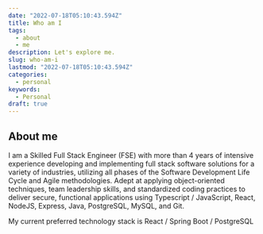 ```yaml
---
date: "2022-07-18T05:10:43.594Z"
title: Who am I
tags:
  - about
  - me
description: Let's explore me.
slug: who-am-i
lastmod: "2022-07-18T05:10:43.594Z"
categories:
  - personal
keywords:
  - Personal
draft: true
---
```


## About me

I am a Skilled Full Stack Engineer (FSE) with more than 4 years of intensive experience developing and implementing full stack software solutions for a variety of industries, utilizing all phases of the Software Development Life Cycle and Agile methodologies. Adept at applying object-oriented techniques, team leadership skills, and standardized coding practices to deliver secure, functional applications using Typescript / JavaScript, React, NodeJS, Express, Java, PostgreSQL, MySQL, and Git.

My current preferred technology stack is React / Spring Boot / PostgreSQL
